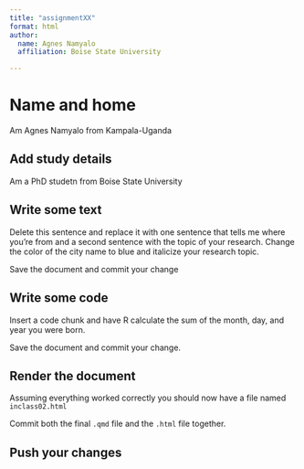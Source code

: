 ```yaml
---
title: "assignmentXX"
format: html
author:
  name: Agnes Namyalo
  affiliation: Boise State University

---
```


# Name and home

Am Agnes Namyalo from Kampala-Uganda

## Add study details

Am a PhD studetn from Boise State University

## Write some text

Delete this sentence and replace it with one sentence that tells me where you're from and a second sentence with the topic of your research. Change the color of the city name to blue and italicize your research topic.

Save the document and commit your change

## Write some code

Insert a code chunk and have R calculate the sum of the month, day, and year you were born.

Save the document and commit your change.

## Render the document

Assuming everything worked correctly you should now have a file named `inclass02.html`

Commit both the final `.qmd` file and the `.html` file together.

## Push your changes
